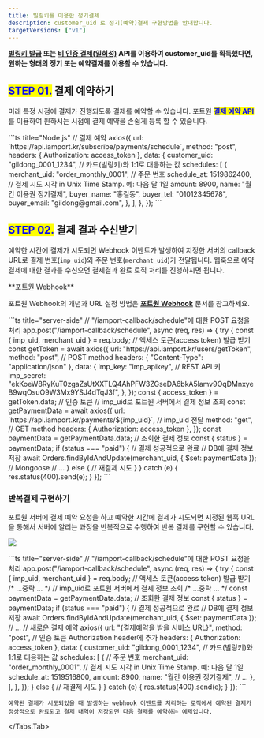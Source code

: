 ```yaml
---
title: 빌링키를 이용한 정기결제
description: customer_uid 로 정기(예약)결제 구현방법을 안내합니다.
targetVersions: ["v1"]
---
```



**[빌링키 발급](../../../api/api-2/api-1) 또는 [비 인증 결제(일회성)](../../../api/api-4/api-1) API를 이용하여
customer\_uid를 획득했다면, 원하는 형태의 정기 또는 예약결제를 이용할 수 있습니다.**

## <mark style="color:blue;">**STEP 01.**</mark> 결제 예약하기

미래 특정 시점에 결제가 진행되도록 결제를 예약할 수 있습니다.
포트원 <mark style="color:blue;">**결제 예약 API**</mark>를 이용하여
원하시는 시점에 결제 예약을 손쉽게 등록 할 수 있습니다.

<Tabs>
  <Tabs.Tab title="server-side">
    ```ts title="Node.js"
    // 결제 예약
    axios({
      url: `https://api.iamport.kr/subscribe/payments/schedule`,
      method: "post",
      headers: { Authorization: access_token },
      data: {
        customer_uid: "gildong_0001_1234", // 카드(빌링키)와 1:1로 대응하는 값
        schedules: [
          {
            merchant_uid: "order_monthly_0001", // 주문 번호
            schedule_at: 1519862400, // 결제 시도 시각 in Unix Time Stamp. 예: 다음 달 1일
            amount: 8900,
            name: "월간 이용권 정기결제",
            buyer_name: "홍길동",
            buyer_tel: "01012345678",
            buyer_email: "gildong@gmail.com",
          },
        ],
      },
    });
    ```
  </Tabs.Tab>
</Tabs>

## <mark style="color:blue;">**STEP 02.**</mark> 결제 결과 수신받기

예약한 시간에 결제가 시도되면 Webhook 이벤트가 발생하여 지정한 서버의 callback URL로 결제
번호(`imp_uid`)와 주문 번호(`merchant_uid`)가 전달됩니다. 웹훅으로 예약결제에 대한 결과를 수신으면
결제결과 완료 로직 처리를 진행하시면 됩니다.

<Hint style="info">
  **포트원 Webhook**

  포트원 Webhook의 개념과 URL 설정 방법은 [**포트원 Webhook**](../../../result/webhook) 문서를 참고하세요.
</Hint>

<Tabs>
  <Tabs.Tab title="Node.js">
    ```ts title="server-side"
    // "/iamport-callback/schedule"에 대한 POST 요청을 처리
    app.post("/iamport-callback/schedule", async (req, res) => {
      try {
        const { imp_uid, merchant_uid } = req.body;
        // 액세스 토큰(access token) 발급 받기
        const getToken = await axios({
          url: "https://api.iamport.kr/users/getToken",
          method: "post", // POST method
          headers: { "Content-Type": "application/json" },
          data: {
            imp_key: "imp_apikey", // REST API 키
            imp_secret:
              "ekKoeW8RyKuT0zgaZsUtXXTLQ4AhPFW3ZGseDA6bkA5lamv9OqDMnxyeB9wqOsuO9W3Mx9YSJ4dTqJ3f",
          },
        });
        const { access_token } = getToken.data; // 인증 토큰
        // imp_uid로 포트원 서버에서 결제 정보 조회
        const getPaymentData = await axios({
          url: `https://api.iamport.kr/payments/${imp_uid}`, // imp_uid 전달
          method: "get", // GET method
          headers: { Authorization: access_token },
        });
        const paymentData = getPaymentData.data; // 조회한 결제 정보
        const { status } = paymentData;
        if (status === "paid") {
          // 결제 성공적으로 완료
          // DB에 결제 정보 저장
          await Orders.findByIdAndUpdate(merchant_uid, { $set: paymentData }); // Mongoose
          // ...
        } else {
          // 재결제 시도
        }
      } catch (e) {
        res.status(400).send(e);
      }
    });
    ```
  </Tabs.Tab>
</Tabs>

### 반복결제 구현하기

포트원 서버에 결제 예약 요청을 하고 예약한 시간에 결제가 시도되면 지정된 웹훅 URL을 통해서
서버에 알리는 과정을 반복적으로 수행하여 반복 결제를 구현할 수 있습니다.

![](</gitbook-assets/ko/image (170).png>)

<Tabs>
  <Tabs.Tab title="Node.js">
    ```ts title="server-side"
    // "/iamport-callback/schedule"에 대한 POST 요청을 처리
    app.post("/iamport-callback/schedule", async (req, res) => {
      try {
        const { imp_uid, merchant_uid } = req.body;
        // 액세스 토큰(access token) 발급 받기
        /* ...중략 ... */
        // imp_uid로 포트원 서버에서 결제 정보 조회
        /* ...중략 ... */
        const paymentData = getPaymentData.data; // 조회한 결제 정보
        const { status } = paymentData;
        if (status === "paid") {
          // 결제 성공적으로 완료
          // DB에 결제 정보 저장
          await Orders.findByIdAndUpdate(merchant_uid, { $set: paymentData });
          // ...
          // 새로운 결제 예약
          axios({
            url: "{결제예약을 받을 서비스 URL}",
            method: "post",
            // 인증 토큰 Authorization header에 추가
            headers: { Authorization: access_token },
            data: {
              customer_uid: "gildong_0001_1234", // 카드(빌링키)와 1:1로 대응하는 값
              schedules: [
                {
                  // 주문 번호
                  merchant_uid: "order_monthly_0001",
                  // 결제 시도 시각 in Unix Time Stamp. 예: 다음 달 1일
                  schedule_at: 1519516800,
                  amount: 8900,
                  name: "월간 이용권 정기결제",
                  // ...
                },
              ],
            },
          });
        } else {
          // 재결제 시도
        }
      } catch (e) {
        res.status(400).send(e);
      }
    });
    ```

    예약된 결제가 시도되었을 때 발생하는 webhook 이벤트를 처리하는 로직에서 예약된 결제가 정상적으로 완료되고 결제 내역이 저장되면 다음 결제를 예약하는 예제입니다.
  </Tabs.Tab>
</Tabs>
